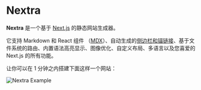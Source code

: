 
# Nextra

**Nextra** 是一个基于 [Next.js](https://nextjs.org) 的静态网站生成器。

它支持 Markdown 和 React 组件 （[MDX](/features/mdx)）、自动生成的[侧边栏和锚链接](/get-started#sidebar-and-anchor-links)、基于文件系统的路由、内置语法高亮显示、图像优化、自定义布局、多语言以及您喜爱的 Next.js 的所有功能。

让你可以在 1 分钟之内搭建下面这样一个网站：

<Bleed>![Nextra Example](../public/demo.png)</Bleed>
